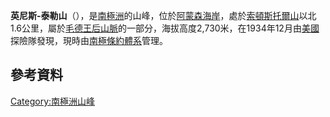 {{Coord|86|51|S|154|27|W|source:GNIS|display=title}}

'''英尼斯-泰勒山'''（{{lang-en|Mount Innes-Taylor}}），是[[南極洲|南極洲]]的山峰，位於[[阿蒙森海岸|阿蒙森海岸]]，處於[[索頓斯托爾山|索頓斯托爾山]]以北1.6公里，屬於[[毛德王后山脈|毛德王后山脈]]的一部分，海拔高度2,730米，在1934年12月由[[美國|美國]]探險隊發現，現時由[[南極條約體系|南極條約體系]]管理。

==參考資料==
{{cite gnis | type = antarid | id = 7312| name = Innes-Taylor, Mount | accessdate = 2012-07-08}}

{{Antarctica-geo-stub}}
[[Category:南極洲山峰|Category:南極洲山峰]]